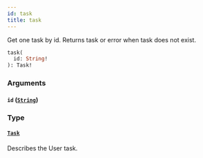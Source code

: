 ```yaml
---
id: task
title: task
---
```



Get one task by id. Returns task or error when task does not exist.


```graphql
task(
  id: String!
): Task!

```


### Arguments

#### `id` ([`String`](/docs/apis-clients/tasklist-api/scalars/string))




### Type

#### [`Task`](/docs/apis-clients/tasklist-api/objects/task) 

Describes the User task.





